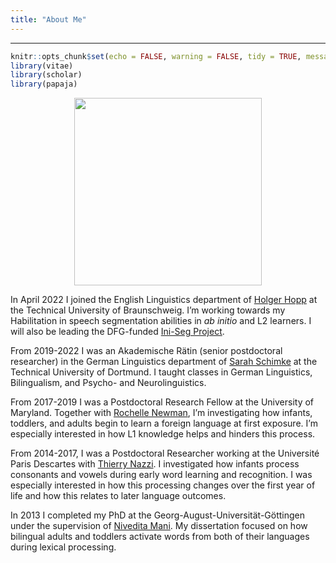 ```yaml
---
title: "About Me"
---
```


----

```r
knitr::opts_chunk$set(echo = FALSE, warning = FALSE, tidy = TRUE, message = FALSE, error = FALSE)
library(vitae)
library(scholar)
library(papaja)
```

<div class = "row">
  
<div class = "col-md-4">
<center><img src="images/Katie_lab_3.JPG" width="300px"></center>
</div>
  
<div class = "col-lg-6">
In April 2022 I joined the English Linguistics department of [Holger Hopp](https://www.tu-braunschweig.de/en/anglistik/seminar/linguistik/team/hopp) at the Technical University of Braunschweig. I'm working towards my Habilitation in speech segmentation abilities in *ab initio* and L2 learners. I will also be leading the DFG-funded [Ini-Seg Project](Ini-Seg.html).

From 2019-2022 I was an Akademische Rätin (senior postdoctoral researcher) in the German Linguistics department of [Sarah Schimke](http://www.schimke.germanistik.tu-dortmund.de/cms/de/home/Mitarbeiter/Professorin/Schimke.html) at the Technical University of Dortmund. I taught classes in German Linguistics, Bilingualism, and Psycho- and Neurolinguistics.

From 2017-2019 I was a Postdoctoral Research Fellow at the University of Maryland. Together with [Rochelle Newman](https://hesp.umd.edu/facultyprofile/newman/rochelle), I'm investigating how infants, toddlers, and adults begin to learn a foreign language at first exposure. I'm especially interested in how L1 knowledge helps and hinders this process.

From 2014-2017, I was a Postdoctoral Researcher working at the Université Paris Descartes with [Thierry Nazzi](https://incc-paris.fr/people/thierry-nazzi/). I investigated how infants process consonants and vowels during early word learning and recognition.  I was especially interested in how this processing changes over the first year of life and how this relates to later language outcomes.

In 2013 I completed my PhD at the Georg-August-Universität-Göttingen under the supervision of [Nivedita Mani](https://www.psych.uni-goettingen.de/en/lang/team/mani-nivedita). My dissertation focused on how bilingual adults and toddlers activate words from both of their languages during lexical processing.
</div>
</div> 


